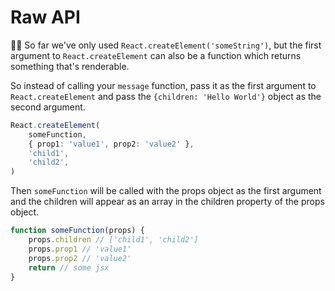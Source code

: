 # Raw API

👨‍💼 So far we've only used `React.createElement('someString')`, but the first
argument to `React.createElement` can also be a function which returns something
that's renderable.

So instead of calling your `message` function, pass it as the first argument to
`React.createElement` and pass the `{children: 'Hello World'}` object as the
second argument.

```ts
React.createElement(
	someFunction,
	{ prop1: 'value1', prop2: 'value2' },
	'child1',
	'child2',
)
```

Then `someFunction` will be called with the props object as the first argument
and the children will appear as an array in the children property of the props
object.

```ts
function someFunction(props) {
	props.children // ['child1', 'child2']
	props.prop1 // 'value1'
	props.prop2 // 'value2'
	return // some jsx
}
```
